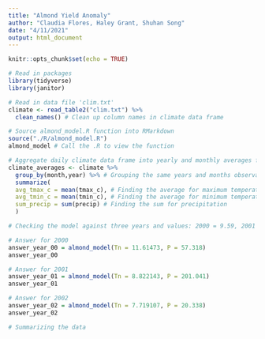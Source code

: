 ```yaml
---
title: "Almond Yield Anomaly"
author: "Claudia Flores, Haley Grant, Shuhan Song"
date: "4/11/2021"
output: html_document
---
```


```r
knitr::opts_chunk$set(echo = TRUE)
```

```r
# Read in packages
library(tidyverse)
library(janitor)
```

```r
# Read in data file 'clim.txt'
climate <- read_table2("clim.txt") %>% 
  clean_names() # Clean up column names in climate data frame
```

```r
# Source almond_model.R function into RMarkdown
source("./R/almond_model.R")
almond_model # Call the .R to view the function
```
```r
# Aggregate daily climate data frame into yearly and monthly averages for minimum and maximum temperature observations and sum for precipitation
climate_averages <- climate %>% 
  group_by(month,year) %>% # Grouping the same years and months observations within the year and month column to have results separated out into monthly and yearly results
  summarize(
  avg_tmax_c = mean(tmax_c), # Finding the average for maximum temperature
  avg_tmin_c = mean(tmin_c), # Finding the average for minimum temperature
  sum_precip = sum(precip) # Finding the sum for precipitation 
  )

```

```r
# Checking the model against three years and values: 2000 = 9.59, 2001 = 159.51, 2002 = 0.24

# Answer for 2000
answer_year_00 = almond_model(Tn = 11.61473, P = 57.318)
answer_year_00

# Answer for 2001
answer_year_01 = almond_model(Tn = 8.822143, P = 201.041)
answer_year_01

# Answer for 2002
answer_year_02 = almond_model(Tn = 7.719107, P = 20.338)
answer_year_02
```
```r
# Summarizing the data

```

